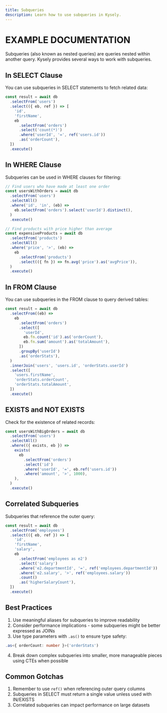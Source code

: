 ```yaml
---
title: Subqueries
description: Learn how to use subqueries in Kysely.
---
```


# EXAMPLE DOCUMENTATION

Subqueries (also known as nested queries) are queries nested within another query. Kysely provides several ways to work with subqueries.

## In SELECT Clause

You can use subqueries in SELECT statements to fetch related data:

```typescript
const result = await db
  .selectFrom('users')
  .select(({ eb, ref }) => [
    'id',
    'firstName',
    eb
      .selectFrom('orders')
      .select('count(*)')
      .where('userId', '=', ref('users.id'))
      .as('orderCount'),
  ])
  .execute()
```

## In WHERE Clause

Subqueries can be used in WHERE clauses for filtering:

```typescript
// Find users who have made at least one order
const usersWithOrders = await db
  .selectFrom('users')
  .selectAll()
  .where('id', 'in', (eb) =>
    eb.selectFrom('orders').select('userId').distinct(),
  )
  .execute()

// Find products with price higher than average
const expensiveProducts = await db
  .selectFrom('products')
  .selectAll()
  .where('price', '>', (eb) =>
    eb
      .selectFrom('products')
      .select(({ fn }) => fn.avg('price').as('avgPrice')),
  )
  .execute()
```

## In FROM Clause

You can use subqueries in the FROM clause to query derived tables:

```typescript
const result = await db
  .selectFrom((eb) =>
    eb
      .selectFrom('orders')
      .select([
        'userId',
        eb.fn.count('id').as('orderCount'),
        eb.fn.sum('amount').as('totalAmount'),
      ])
      .groupBy('userId')
      .as('orderStats'),
  )
  .innerJoin('users', 'users.id', 'orderStats.userId')
  .select([
    'users.firstName',
    'orderStats.orderCount',
    'orderStats.totalAmount',
  ])
  .execute()
```

## EXISTS and NOT EXISTS

Check for the existence of related records:

```typescript
const usersWithBigOrders = await db
  .selectFrom('users')
  .selectAll()
  .where(({ exists, eb }) =>
    exists(
      eb
        .selectFrom('orders')
        .select('id')
        .where('userId', '=', eb.ref('users.id'))
        .where('amount', '>', 1000),
    ),
  )
  .execute()
```

## Correlated Subqueries

Subqueries that reference the outer query:

```typescript
const result = await db
  .selectFrom('employees')
  .select(({ eb, ref }) => [
    'id',
    'firstName',
    'salary',
    eb
      .selectFrom('employees as e2')
      .select('salary')
      .where('e2.departmentId', '=', ref('employees.departmentId'))
      .where('e2.salary', '>', ref('employees.salary'))
      .count()
      .as('higherSalaryCount'),
  ])
  .execute()
```

## Best Practices

1. Use meaningful aliases for subqueries to improve readability
2. Consider performance implications - some subqueries might be better expressed as JOINs
3. Use type parameters with `.as()` to ensure type safety:

```typescript
.as<{ orderCount: number }>('orderStats')
```

4. Break down complex subqueries into smaller, more manageable pieces using CTEs when possible

## Common Gotchas

1. Remember to use `ref()` when referencing outer query columns
2. Subqueries in SELECT must return a single value unless used with IN/EXISTS
3. Correlated subqueries can impact performance on large datasets
